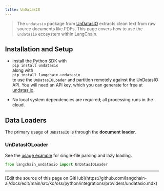 ```yaml
---
title: UnDatasIO
---
```


> The `undatasio` package from
> [UnDatasIO](https://undatas.io) extracts clean text from raw source documents like
> PDFs.
> This page covers how to use the `undatasio`
> ecosystem within LangChain.

## Installation and Setup

- Install the Python SDK with  
  `pip install undatasio`  
  along with  
  `pip install langchain-undatasio`  
  to use the `UnDatasIOLoader` and partition remotely against the UnDatasIO API.
  You will need an API key, which you can generate for free at  
  [undatas.io](https://undatas.io).

- No local system dependencies are required; all processing runs in the cloud.

## Data Loaders

The primary usage of `UnDatasIO` is through the **document loader**.

### UnDatasIOLoader

See the [usage example](/oss/python/integrations/document_loaders/undatasio) for single-file parsing and lazy loading.

```python
from langchain_undatasio import UnDatasIOLoader
```

---

<Callout icon="pen-to-square" iconType="regular">
  [Edit the source of this page on GitHub](https://github.com/langchain-ai/docs/edit/main/src/ko/oss/python/integrations/providers/undatasio.mdx)
</Callout>
